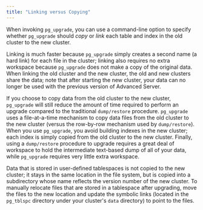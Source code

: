 ```yaml
---
title: "Linking versus Copying"
---
```


<div id="linking_versus_copying" class="registered_link"></div>


When invoking `pg_upgrade`, you can use a command-line option to specify whether `pg_upgrade` should *copy* or *link* each table and index in the old cluster to the new cluster.

Linking is much faster because `pg_upgrade` simply creates a second name (a hard link) for each file in the cluster; linking also requires no extra workspace because `pg_upgrade` does not make a copy of the original data. When linking the old cluster and the new cluster, the old and new clusters share the data; note that after starting the new cluster, your data can no longer be used with the previous version of Advanced Server.

If you choose to copy data from the old cluster to the new cluster, `pg_upgrade` will still reduce the amount of time required to perform an upgrade compared to the traditional `dump/restore` procedure. `pg_upgrade` uses a file-at-a-time mechanism to copy data files from the old cluster to the new cluster (versus the row-by-row mechanism used by `dump/restore`). When you use `pg_upgrade`, you avoid building indexes in the new cluster; each index is simply copied from the old cluster to the new cluster. Finally, using a `dump/restore` procedure to upgrade requires a great deal of workspace to hold the intermediate text-based dump of all of your data, while `pg_upgrade` requires very little extra workspace.

Data that is stored in user-defined tablespaces is not copied to the new cluster; it stays in the same location in the file system, but is copied into a subdirectory whose name reflects the version number of the new cluster. To manually relocate files that are stored in a tablespace after upgrading, move the files to the new location and update the symbolic links (located in the `pg_tblspc` directory under your cluster's `data` directory) to point to the files.
